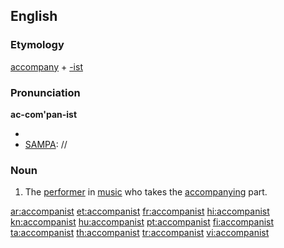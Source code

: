 ==English==

===Etymology===
[[accompany]] + [[-ist]]
===Pronunciation===
'''ac-com'pan-ist'''
*{{IPA|/əˈkʌmpənɪst/}}
*[[SAMPA]]: //

===Noun===
{{en-noun}}

#The [[performer]] in [[music]] who takes the [[accompany]]ing part.

[[ar:accompanist]]
[[et:accompanist]]
[[fr:accompanist]]
[[hi:accompanist]]
[[kn:accompanist]]
[[hu:accompanist]]
[[pt:accompanist]]
[[fi:accompanist]]
[[ta:accompanist]]
[[th:accompanist]]
[[tr:accompanist]]
[[vi:accompanist]]